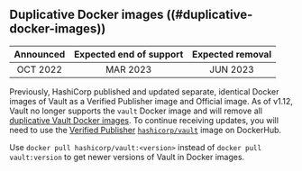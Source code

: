 ## Duplicative Docker images ((#duplicative-docker-images))

| Announced | Expected end of support | Expected removal |
| :-------: | :---------------------: | :--------------: |
| OCT 2022  | MAR 2023                | JUN 2023

Previously, HashiCorp published and updated separate, identical Docker images of
Vault as a Verified Publisher image and Official image. As of v1.12, Vault no
longer supports the `vault` Docker image and will remove all
[duplicative Vault Docker images](https://hub.docker.com/_/vault). To continue
receiving updates, you will need to use the
[Verified Publisher](https://docs.docker.com/docker-hub/publish/)
[`hashicorp/vault`](https://hub.docker.com/r/hashicorp/vault)  image on
DockerHub.

<Highlight title="Include the version when pulling images">

  Use `docker pull hashicorp/vault:<version>` instead of
  `docker pull vault:version` to get newer versions of Vault in Docker images.

</Highlight>